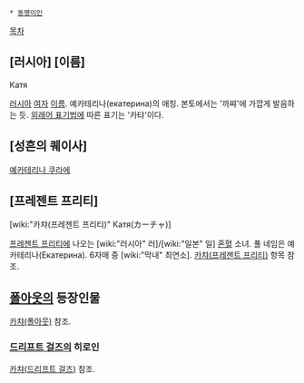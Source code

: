  * [[동명이인]]

[[목차]]

== [러시아] [이름] ==
Катя

[[러시아]] [[여자]] [[이름]]. 예카테리나(екатерина)의 애칭. 본토에서는 '까쨔'에 가깝게 발음하는 듯. [[외래어 표기법]]에 따른 표기는 '카탸'이다.

== [성흔의 퀘이사] ==
[[예카테리나 쿠라에]]

== [프레젠트 프리티] ==
[wiki:"카챠(프레젠트 프리티)" Катя(カーチャ)]

[[프레젠트 프리티]]에 나오는 [wiki:"러시아" 러]/[wiki:"일본" 일] [[혼혈]] 소녀. 풀 네임은 예카테리나(Екатерина). 6자매 중 [wiki:"막내" 최연소]. [[카챠(프레젠트 프리티)]] 항목 참조.

== [[폴아웃]]의 등장인물 ==
[[카챠(폴아웃)]] 참조.

=== [[드리프트 걸즈]]의 히로인 ===
[[카챠(드리프트 걸즈)]] 참조.
